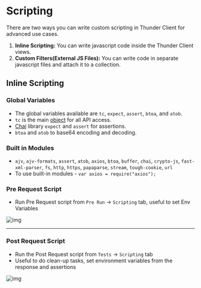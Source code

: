 # Scripting
There are two ways you can write custom scripting in Thunder Client for advanced use cases.
1. **Inline Scripting:** You can write javascript code inside the Thunder Client views.
2. **Custom Filters(External JS Files):** You can write code in separate javascript files and attach it to a collection.

## Inline Scripting

### Global Variables
- The global variables available are `tc`, `expect`, `assert`, `btoa`, and `atob`.
- `tc` is the main [object](https://github.com/thunderclient/thunder-client-support/blob/master/docs/tc-types.d.ts) for all API access.
- [Chai](https://www.chaijs.com/api/bdd/) library `expect` and `assert` for assertions.
- `btoa` and `atob` to base64 encoding and decoding.

### Built in Modules
- `ajv`, `ajv-formats`, `assert`, `atob`, `axios`, `btoa`, `buffer`, `chai`, `crypto-js`, `fast-xml-parser`, `fs`, `http`, `https`, `papaparse`, `stream`, `tough-cookie`, `url`
- To use built-in modules -  `var axios = require("axios");`

 

### Pre Request Script
- Run Pre Request script from `Pre Run` -> `Scripting` tab, useful to set Env Variables

![img](https://github.com/thunderclient/thunder-client-support/assets/8637550/3b561ec0-8657-4060-8b69-c5f5992b6dec)

------

 

### Post Request Script
- Run the Post Request script from `Tests` -> `Scripting` tab
- Useful to do clean-up tasks, set environment variables from the response and assertions

![img](https://github.com/thunderclient/thunder-client-support/assets/8637550/efb91e5d-9d0f-492b-a82d-e4bad356f655)